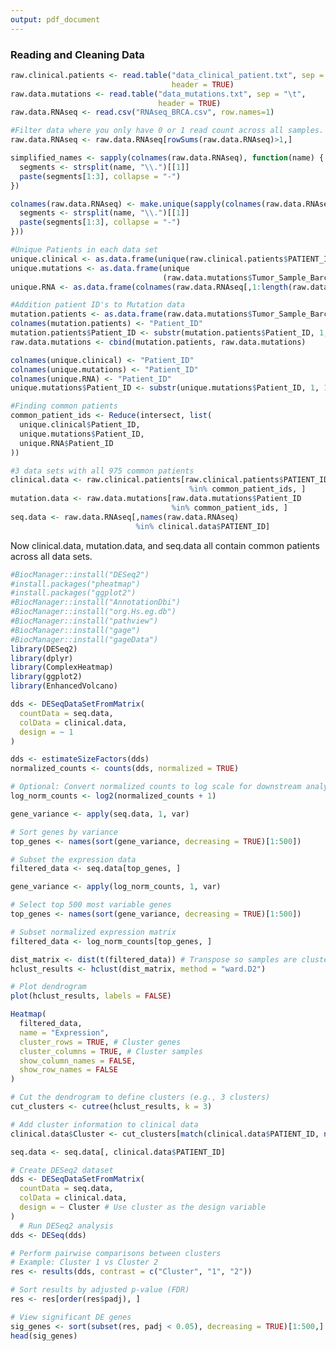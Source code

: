 ```yaml
---
output: pdf_document
---
```


### Reading and Cleaning Data

```r
raw.clinical.patients <- read.table("data_clinical_patient.txt", sep = "\t", 
                                    header = TRUE)
raw.data.mutations <- read.table("data_mutations.txt", sep = "\t", 
                                 header = TRUE)
raw.data.RNAseq <- read.csv("RNAseq_BRCA.csv", row.names=1)

#Filter data where you only have 0 or 1 read count across all samples.
raw.data.RNAseq <- raw.data.RNAseq[rowSums(raw.data.RNAseq)>1,]
```

```r
simplified_names <- sapply(colnames(raw.data.RNAseq), function(name) {
  segments <- strsplit(name, "\\.")[[1]]
  paste(segments[1:3], collapse = "-")
})

colnames(raw.data.RNAseq) <- make.unique(sapply(colnames(raw.data.RNAseq), function(name) {
  segments <- strsplit(name, "\\.")[[1]]
  paste(segments[1:3], collapse = "-")
}))
```

```r
#Unique Patients in each data set 
unique.clinical <- as.data.frame(unique(raw.clinical.patients$PATIENT_ID))
unique.mutations <- as.data.frame(unique
                                  (raw.data.mutations$Tumor_Sample_Barcode))
unique.RNA <- as.data.frame(colnames(raw.data.RNAseq[,1:length(raw.data.RNAseq)]))

#Addition patient ID's to Mutation data 
mutation.patients <- as.data.frame(raw.data.mutations$Tumor_Sample_Barcode)
colnames(mutation.patients) <- "Patient_ID"
mutation.patients$Patient_ID <- substr(mutation.patients$Patient_ID, 1, 12)
raw.data.mutations <- cbind(mutation.patients, raw.data.mutations)

colnames(unique.clinical) <- "Patient_ID"
colnames(unique.mutations) <- "Patient_ID"
colnames(unique.RNA) <- "Patient_ID"
unique.mutations$Patient_ID <- substr(unique.mutations$Patient_ID, 1, 12)

#Finding common patients
common_patient_ids <- Reduce(intersect, list(
  unique.clinical$Patient_ID,
  unique.mutations$Patient_ID,
  unique.RNA$Patient_ID
))

#3 data sets with all 975 common patients
clinical.data <- raw.clinical.patients[raw.clinical.patients$PATIENT_ID 
                                        %in% common_patient_ids, ]
mutation.data <- raw.data.mutations[raw.data.mutations$Patient_ID 
                                    %in% common_patient_ids, ]
seq.data <- raw.data.RNAseq[,names(raw.data.RNAseq)
                            %in% clinical.data$PATIENT_ID]
```

Now clinical.data, mutation.data, and seq.data all contain common patients across all data sets.

```r
#BiocManager::install("DESeq2")
#install.packages("pheatmap")
#install.packages("ggplot2")
#BiocManager::install("AnnotationDbi")
#BiocManager::install("org.Hs.eg.db")
#BiocManager::install("pathview")
#BiocManager::install("gage")
#BiocManager::install("gageData")
library(DESeq2)
library(dplyr)
library(ComplexHeatmap)
library(ggplot2)
library(EnhancedVolcano)

dds <- DESeqDataSetFromMatrix(
  countData = seq.data,
  colData = clinical.data, 
  design = ~ 1 
)

dds <- estimateSizeFactors(dds)
normalized_counts <- counts(dds, normalized = TRUE)

# Optional: Convert normalized counts to log scale for downstream analysis
log_norm_counts <- log2(normalized_counts + 1)

gene_variance <- apply(seq.data, 1, var)

# Sort genes by variance
top_genes <- names(sort(gene_variance, decreasing = TRUE)[1:500])

# Subset the expression data
filtered_data <- seq.data[top_genes, ]

gene_variance <- apply(log_norm_counts, 1, var)

# Select top 500 most variable genes
top_genes <- names(sort(gene_variance, decreasing = TRUE)[1:500])

# Subset normalized expression matrix
filtered_data <- log_norm_counts[top_genes, ]

dist_matrix <- dist(t(filtered_data)) # Transpose so samples are clustered
hclust_results <- hclust(dist_matrix, method = "ward.D2")

# Plot dendrogram
plot(hclust_results, labels = FALSE)

Heatmap(
  filtered_data,
  name = "Expression",
  cluster_rows = TRUE, # Cluster genes
  cluster_columns = TRUE, # Cluster samples
  show_column_names = FALSE,
  show_row_names = FALSE
)

# Cut the dendrogram to define clusters (e.g., 3 clusters)
cut_clusters <- cutree(hclust_results, k = 3)

# Add cluster information to clinical data
clinical.data$Cluster <- cut_clusters[match(clinical.data$PATIENT_ID, names(cut_clusters))]

seq.data <- seq.data[, clinical.data$PATIENT_ID]

# Create DESeq2 dataset
dds <- DESeqDataSetFromMatrix(
  countData = seq.data,
  colData = clinical.data,
  design = ~ Cluster # Use cluster as the design variable
)
  # Run DESeq2 analysis
dds <- DESeq(dds)

# Perform pairwise comparisons between clusters
# Example: Cluster 1 vs Cluster 2
res <- results(dds, contrast = c("Cluster", "1", "2"))

# Sort results by adjusted p-value (FDR)
res <- res[order(res$padj), ]

# View significant DE genes
sig_genes <- sort(subset(res, padj < 0.05), decreasing = TRUE)[1:500,]
head(sig_genes)

```


